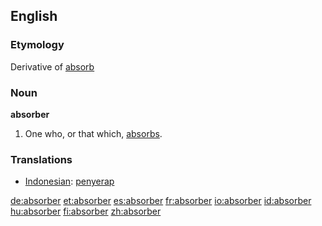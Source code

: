 ==English==

===Etymology===
Derivative of [[absorb]]

===Noun===
'''absorber'''
# One who, or that which, [[absorb]]s.

===Translations===
*[[Indonesian]]: [[serap|penyerap]]

[[de:absorber]]
[[et:absorber]]
[[es:absorber]]
[[fr:absorber]]
[[io:absorber]]
[[id:absorber]]
[[hu:absorber]]
[[fi:absorber]]
[[zh:absorber]]